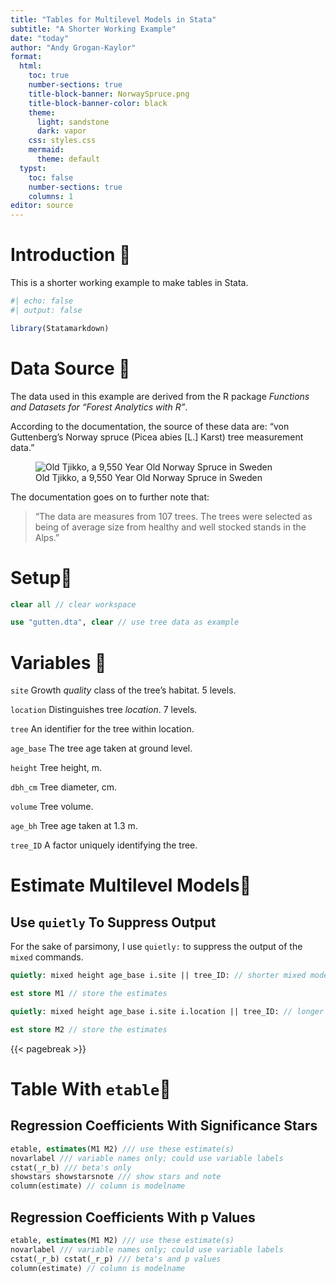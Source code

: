 ```yaml
---
title: "Tables for Multilevel Models in Stata"
subtitle: "A Shorter Working Example"
date: "today"
author: "Andy Grogan-Kaylor"
format:
  html:
    toc: true
    number-sections: true
    title-block-banner: NorwaySpruce.png
    title-block-banner-color: black
    theme:
      light: sandstone
      dark: vapor
    css: styles.css
    mermaid: 
      theme: default
  typst: 
    toc: false
    number-sections: true
    columns: 1
editor: source
---
```


# Introduction 🌲

This is a shorter working example to make tables in Stata.

```r
#| echo: false
#| output: false

library(Statamarkdown)

```

# Data Source 🌲

The data used in this example are derived from the R package *Functions and Datasets for "Forest Analytics with R"*.

According to the documentation, the source of these data are: "von Guttenberg’s Norway spruce (Picea abies [L.] Karst) tree measurement data."

![Old Tjikko, a 9,550 Year Old Norway Spruce in Sweden](Old-Tjikko-Small.jpg)

The documentation goes on to further note that:

> "The data are measures from 107 trees. The trees were selected as being of average size from healthy and well stocked stands in the Alps."

# Setup🌲

```stata

clear all // clear workspace

use "gutten.dta", clear // use tree data as example

```

# Variables 🌲

`site` Growth *quality* class of the tree’s habitat. 5 levels.

`location` Distinguishes tree *location*. 7 levels.

`tree` An identifier for the tree within location.

`age_base` The tree age taken at ground level.

`height` Tree height, m.

`dbh_cm` Tree diameter, cm.

`volume` Tree volume.

`age_bh` Tree age taken at 1.3 m.

`tree_ID` A factor uniquely identifying the tree.


# Estimate Multilevel Models🌲

::: {.callout-tip}
## Use `quietly` To Suppress Output

For the sake of parsimony, I use `quietly:` to suppress the output of the `mixed` commands.
:::

```stata

quietly: mixed height age_base i.site || tree_ID: // shorter mixed model

est store M1 // store the estimates

quietly: mixed height age_base i.site i.location || tree_ID: // longer mixed model

est store M2 // store the estimates 

```

{{< pagebreak >}}

# Table With `etable`🌲

## Regression Coefficients With Significance Stars

```stata

etable, estimates(M1 M2) /// use these estimate(s)
novarlabel /// variable names only; could use variable labels
cstat(_r_b) /// beta's only
showstars showstarsnote /// show stars and note
column(estimate) // column is modelname


```

## Regression Coefficients With p Values

```stata

etable, estimates(M1 M2) /// use these estimate(s)
novarlabel /// variable names only; could use variable labels
cstat(_r_b) cstat(_r_p) /// beta's and p values
column(estimate) // column is modelname

```
